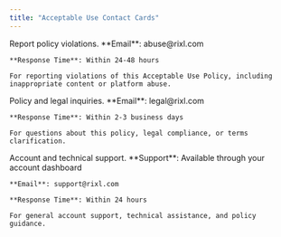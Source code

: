 ```yaml
---
title: "Acceptable Use Contact Cards"
---
```


<Columns cols={3}>
  <Card title="Report Violations">
    Report policy violations.
    **Email**: abuse@rixl.com

    **Response Time**: Within 24-48 hours

    For reporting violations of this Acceptable Use Policy, including inappropriate content or platform abuse.
  </Card>

  <Card title="Legal Questions">
    Policy and legal inquiries.
    **Email**: legal@rixl.com

    **Response Time**: Within 2-3 business days

    For questions about this policy, legal compliance, or terms clarification.
  </Card>

  <Card title="General Support">
    Account and technical support.
    **Support**: Available through your account dashboard

    **Email**: support@rixl.com

    **Response Time**: Within 24 hours

    For general account support, technical assistance, and policy guidance.
  </Card>
</Columns>
